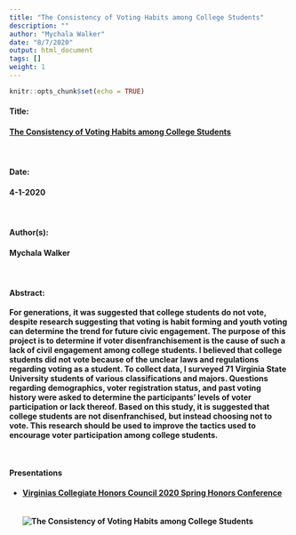 ```yaml
---
title: "The Consistency of Voting Habits among College Students"
description: ""
author: "Mychala Walker"
date: "8/7/2020"
output: html_document
tags: []
weight: 1
---
```


```r
knitr::opts_chunk$set(echo = TRUE)
```

#### <b> Title: <br>
#### [The Consistency of Voting Habits among College Students](https://digitalcommons.odu.edu/cgi/viewcontent.cgi?article=1272&context=vchc-conference) <br>

<br>

#### <b> Date: <br>
#### 4-1-2020 <br>

<br>

#### <b> Author(s): <br>
#### Mychala Walker <br>

<br>

#### <b> Abstract: <br>
For generations, it was suggested that college students do not vote, despite research suggesting that voting is habit forming and youth voting can determine the trend for future civic engagement. The purpose of this project is to determine if voter disenfranchisement is the cause of such a lack of civil engagement among college students. I believed that college students did not vote because of the unclear laws and regulations regarding voting as a student. To collect data, I surveyed 71 Virginia State University students of various classifications and majors. Questions regarding demographics, voter registration status, and past voting history were asked to determine the participants’ levels of voter participation or lack thereof. Based on this study, it is suggested that college students are not disenfranchised, but instead choosing not to vote. This research should be used to improve the tactics used to encourage voter participation among college students.

<br>

#### <b> Presentations <br>
- [Virginias Collegiate Honors Council 2020 Spring Honors Conference](https://digitalcommons.odu.edu/vchc-conference/2020/posters/26/)
<br>
<br>
<br>
![The Consistency of Voting Habits among College Students](/Projects/Voting-College-Students_files/Slide1.JPG)

